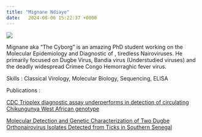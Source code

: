 ```yaml
---
title: "Mignane Ndiaye"
date:   2024-08-06 15:22:37 +0000
---
```



![](Mecanicien_1.png)

Mignane aka "The Cyborg" is an amazing PhD student working on the Molecular Epidemiology and Diagnostic of , tiredless Nairoviruses. He primarily focused on Dugbe Virus, Bandia virus (Understudied viruses) and the deadly widespread Crimee Congo Hemorraghic fever virus.

Skills : Classical Virology, Molecular Biology, Sequencing, ELISA


Publications :

[CDC Trioplex diagnostic assay underperforms in detection of circulating Chikungunya West African genotype](https://journals.asm.org/doi/epub/10.1128/jcm.00405-24)

[Molecular Detection and Genetic Characterization of Two Dugbe Orthonairovirus Isolates Detected from Ticks in Southern Senegal](https://www.mdpi.com/1999-4915/16/6/964)















